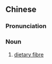 ==Chinese==
{{zh-forms|s=膳食纤维|type=22}}
{{zh-wp}}

===Pronunciation===
{{zh-pron
|m=shànshí xiānwéi
|cat=n
}}

===Noun===
{{zh-noun}}

# [[dietary fibre]]

{{zh-cat|Nutrition}}